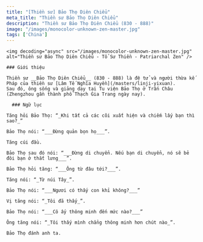 ```yaml
---
title: "[Thiền sư] Bảo Thọ Diên Chiểu"
meta_title: "Thiền sư Bảo Thọ Diên Chiểu"
description: "Thiền sư Bảo Thọ Diên Chiểu (830 - 888)"
image: "/images/monocolor-unknown-zen-master.jpg"
tags: ['China']
---
```


<div className="grid xl:grid-cols-8 lg:grid-cols-8 md:grid-cols-2 sm:grid-cols-2 xs:grid-cols-1 gap-8 bg-body dark:bg-darkmode-body">

  <div className="lg:col-span-3 md:col-span-1">

    <img decoding="async" src="/images/monocolor-unknown-zen-master.jpg" alt="Thiền sư Bảo Thọ Diên Chiểu - Tổ Sư Thiền - Patriarchal Zen" />

    ### Giới thiệu

    Thiền sư __Bảo Thọ Diên Chiểu__ (830 - 888) là đệ tử và người thừa kế Pháp của thiền sư [Lâm Tế Nghĩa Huyền](/masters/linji-yixuan).
    Sau đó, ông sống và giảng dạy tại Tu viện Bảo Thọ ở Trấn Châu (Zhengzhou gần thành phố Thạch Gia Trang ngày nay).

  </div>

  <div className="lg:col-span-5 md:col-span-1">

      ### Ngữ lục

    Tăng hỏi Bảo Thọ: “_Khi tất cả các cõi xuất hiện và chiếm lấy bạn thì sao?_”

    Bảo Thọ nói: “___Đừng quản bọn họ___”.

    Tăng cúi đầu.

    Bảo Thọ sau đó nói: “___Đừng di chuyển. Nếu bạn di chuyển, nó sẽ bẻ đôi bạn ở thắt lưng___”.

    Bảo Thọ hỏi tăng: “___Ông từ đâu tới?___”.

    Tăng nói: “_Từ núi Tây_”.

    Bảo Thọ nói: “___Ngươi có thấy con khỉ không?___”

    Vị tăng nói: “_Tôi đã thấy_”.

    Bảo Thọ nói: “___Cô ấy thông minh đến mức nào?___”

    Ông tăng nói: “_Tôi thấy mình chẳng thông minh hơn chút nào_”.

    Bảo Thọ đánh anh ta.



  </div>

</div>
